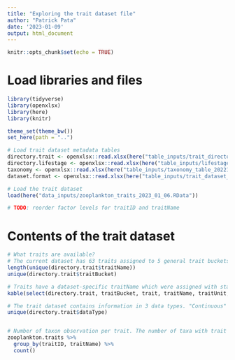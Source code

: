 ```yaml
---
title: "Exploring the trait dataset file"
author: "Patrick Pata"
date: '2023-01-09'
output: html_document
---
```


```r
knitr::opts_chunk$set(echo = TRUE)
```

# Load libraries and files
```r
library(tidyverse)
library(openxlsx)
library(here)
library(knitr)

theme_set(theme_bw())
set_here(path = "..")

# Load trait dataset metadata tables
directory.trait <- openxlsx::read.xlsx(here("table_inputs/trait_directory_20230109.xlsx"))
directory.lifestage <- openxlsx::read.xlsx(here("table_inputs/lifestage_directory_20221113.xlsx"))
taxonomy <- openxlsx::read.xlsx(here("table_inputs/taxonomy_table_20221122.xlsx"))
dataset.format <- openxlsx::read.xlsx(here("table_inputs/trait_dataset_standard_format_20221118.xlsx"))

# Load the trait dataset
load(here("data_inputs/zooplankton_traits_2023_01_06.RData"))

# TODO: reorder factor levels for traitID and traitName
```

# Contents of the trait dataset
```r
# What traits are available?
# The current dataset has 63 traits assigned to 5 general trait buckets.
length(unique(directory.trait$traitName)) 
unique(directory.trait$traitBucket)

# Traits have a dataset-specific traitName which were assigned with standardized trait units. A single trait may be represented in multiple ways and thus have unique traitIDs and traitNames (e.g., the nitrogen content trait can be "nitrogenTotal" which is the bulk total nitrogen of an individual in mg or "nitrogenPDW" which is the percent of nitrogen relative to the dry weight).
kable(select(directory.trait, traitBucket, trait, traitName, traitUnit, dataType))

# The trait dataset contains information in 3 data types. "Continuous" are numerical traits while categorical traits are coded as characters. Many of the categorical traits would have a binary version in which 1 represents presence of a trait and 0 represents absence.
unique(directory.trait$dataType)


# Number of taxon observation per trait. The number of taxa with trait records vary with bodyLengthMax having the most trait data. The coverage of rate trait data is limited because this dataset includes only trait observations with temperature information and most have an associated measure of weight.
zooplankton.traits %>% 
  group_by(traitID, traitName) %>% 
  count()

```


